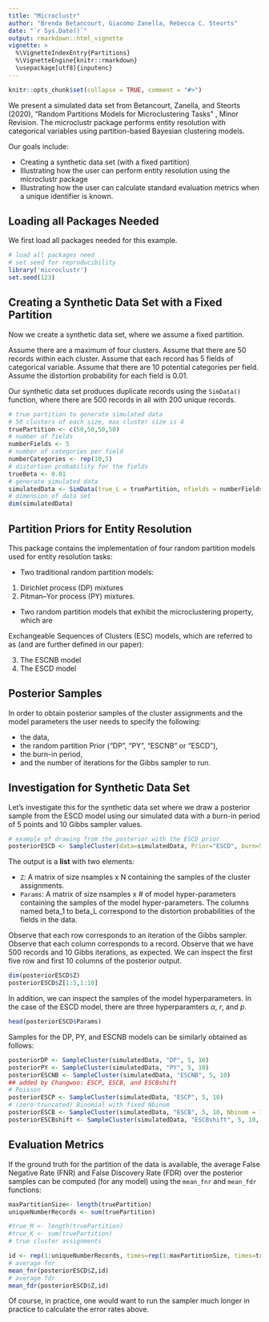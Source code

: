 ```yaml
---
title: "Microclustr"
author: "Brenda Betancourt, Giacomo Zanella, Rebecca C. Steorts"
date: "`r Sys.Date()`"
output: rmarkdown::html_vignette
vignette: >
  %\VignetteIndexEntry{Partitions}
  %\VignetteEngine{knitr::rmarkdown}
  \usepackage[utf8]{inputenc}
---
```


```r
knitr::opts_chunk$set(collapse = TRUE, comment = "#>")
```

We present a simulated data set from Betancourt, Zanella, and Steorts (2020), "Random Partitions Models for Microclustering Tasks" \emph{Journal of the American Statistical Association, Theory and Methods}, Minor Revision. The microclustr package performs entity resolution with categorical variables using partition-based Bayesian clustering models.

Our goals include:

- Creating a synthetic data set (with a fixed partition)
- Illustrating how the user can perform entity resolution using the microclustr package
- Illustrating how the user can calculate standard evaluation metrics when a unique identifier is known. 

## Loading all Packages Needed

We first load all packages needed for this example. 

```r
# load all packages need
# set seed for reproducibility 
library('microclustr')
set.seed(123)
```

## Creating a Synthetic Data Set with a Fixed Partition

Now we create a synthetic data set, where we assume a fixed partition. 

Assume there are a maximum of four clusters. Assume that there are 50 records within each cluster. Assume that each record has 5 fields of categorical variable. Assume that there are 10 potential categories per field. Assume the distortion probability for each field is 0.01. 

Our synthetic data set produces duplicate records using the `SimData()` function, where there are 500 records in all with 200 unique records. 


```r
# true partition to generate simulated data
# 50 clusters of each size, max cluster size is 4
truePartition <- c(50,50,50,50)
# number of fields
numberFields <- 5
# number of categories per field
numberCategories <- rep(10,5)
# distortion probability for the fields
trueBeta <- 0.01
# generate simulated data
simulatedData <- SimData(true_L = truePartition, nfields = numberFields, ncat = numberCategories, true_beta = trueBeta)
# dimension of data set
dim(simulatedData)
```

## Partition Priors for Entity Resolution

This package contains the implementation of four random partition models used for entity resolution tasks:

- Two traditional random partition models: 

1.  Dirichlet process (DP) mixtures 
2.  Pitman–Yor process (PY) mixtures. 

-  Two random partition models that exhibit the microclustering property, which are 

Exchangeable Sequences of Clusters (ESC) models, which are referred to as (and are further defined in our paper): 

3.  The ESCNB model 
4.  The ESCD model

## Posterior Samples

In order to obtain posterior samples of the cluster assignments and the model parameters the user needs to specify the following:

- the data,
- the random partition Prior ("DP", "PY", "ESCNB" or "ESCD"),
- the burn-in period, 
- and the number of iterations for the Gibbs sampler to run. 

## Investigation for Synthetic Data Set 

Let's investigate this for the synthetic data set where we draw a posterior sample from the ESCD model using our simulated data with a burn-in period of 5 points and 10 Gibbs sampler values.  

```r
# example of drawing from the posterior with the ESCD prior 
posteriorESCD <- SampleCluster(data=simulatedData, Prior="ESCD", burn=5, nsamples=10)
```

The output is a **list** with two elements: 

- `Z`: A matrix of size nsamples x N containing the samples of the cluster assignments.
- `Params`: A matrix of size nsamples x # of model hyper-parameters containing the samples of the model hyper-parameters. The columns named beta_1 to beta_L correspond to the distortion probabilities of the fields in the data.

Observe that each row corresponds to an iteration of the Gibbs sampler. Observe that each column corresponds to a record. Observe that we have 500 records and 10 Gibbs iterations, as expected. We can inspect the first five row and first 10 columns of the posterior output. 

```r
dim(posteriorESCD$Z)
posteriorESCD$Z[1:5,1:10]
```

In addition, we can inspect the samples of the model hyperparameters. In the case of the ESCD model, there are three hyperparamters $\alpha$, $r$, and $p$.

```r
head(posteriorESCD$Params)
```

Samples for the DP, PY, and ESCNB models can be similarly obtained as follows:

```r
posteriorDP <- SampleCluster(simulatedData, "DP", 5, 10)
posteriorPY <- SampleCluster(simulatedData, "PY", 5, 10)
posteriorESCNB <- SampleCluster(simulatedData, "ESCNB", 5, 10)
## added by Changwoo: ESCP, ESCB, and ESCBshift
# Poisson
posteriorESCP <- SampleCluster(simulatedData, "ESCP", 5, 10) 
# (zero-truncated) Binomial with fixed Nbinom
posteriorESCB <- SampleCluster(simulatedData, "ESCB", 5, 10, Nbinom = 10) 
posteriorESCBshift <- SampleCluster(simulatedData, "ESCBshift", 5, 10, Nbinom = 10)
```

## Evaluation Metrics

If the ground truth for the partition of the data is available, the average False Negative Rate (FNR) and False Discovery Rate (FDR) over the posterior samples can be computed (for any model) using the `mean_fnr` and `mean_fdr` functions:


```r
maxPartitionSize<- length(truePartition)
uniqueNumberRecords <- sum(truePartition)

#true_M <- length(truePartition)
#true_K <- sum(truePartition)
# true cluster assignments

id <- rep(1:uniqueNumberRecords, times=rep(1:maxPartitionSize, times=truePartition))
# average fnr
mean_fnr(posteriorESCD$Z,id)
# average fdr
mean_fdr(posteriorESCD$Z,id)
```

Of course, in practice, one would want to run the sampler much longer in practice to calculate the error rates above. 

